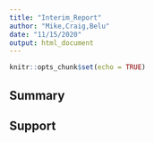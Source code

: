 ```yaml
---
title: "Interim_Report"
author: "Mike,Craig,Belu"
date: "11/15/2020"
output: html_document
---
```


```r
knitr::opts_chunk$set(echo = TRUE)
```

## Summary

## Support
